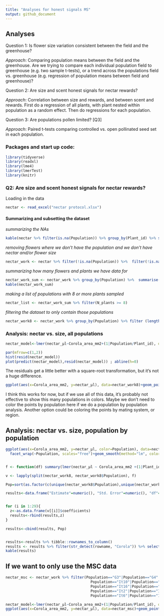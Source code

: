 ```yaml
---
title: "Analyses for honest signals MS"
output: github_document
---
```


## Analyses

Question 1: Is flower size variation consistent between the field and the greenhouse?

*Approach*: Comparing population means between the field and the greenhouse. Are we trying to compare each individual population field to greenhouse (e.g. two sample t-tests), or a trend across the populations field vs. greenhouse (e.g. regression of population means between field and greenhouse)?

Question 2: Are size and scent honest signals for nectar rewards?

*Approach*: Correlation between size and rewards, and between scent and rewards. First do a regression of all plants, with plant nested within population as a random effect. Then do regressions for each population.

Question 3: Are populations pollen limited? [Q3]

*Approach*: Paired t-tests comparing controlled vs. open pollinated seed set in each population.

  
### Packages and start up code:

```r
library(tidyverse)
library(readxl)
library(lme4)
library(lmerTest)
library(knitr)
```


### Q2: Are size and scent honest signals for nectar rewards?
Loading in the data
```r
nectar <- read_excel("nectar protocol.xlsx")
```

#### Summarizing and subsetting the dataset 

*summarizing the NAs*

```r
kable(nectar %>% filter(is.na(Population)) %>% group_by(Plant_id) %>% summarise(N=length(unique(flower_id))))
```

*removing flowers where we don't have the population and we don't have nectar and/or flower size*

```r
nectar_work <- nectar %>% filter(!is.na(Population)) %>%  filter(!is.na(nectar_μl)) %>% filter(!is.na(Corola_area_mm2))
```


*summarizing how many flowers and plants we have data for*

```r

nectar_work_sum <- nectar_work %>% group_by(Population) %>%  summarise(N_plants=length(unique(Plant_id)), N_flowers=length(flower_id))
kable(nectar_work_sum)
```


*making a list of populations with 8 or more plants sampled*

```r
nectar_list <- nectar_work_sum %>% filter(N_plants >= 8)
```


*filtering the dataset to only contain those populations*

```r
nectar_work8 <- nectar_work %>% group_by(Population) %>% filter (length(unique(Plant_id))>=8)
```



### Analysis: nectar vs. size, all populations

```r
nectar_model<-lmer(nectar_μl~Corola_area_mm2+(1|Population/Plant_id), data=nectar_work8)

par(mfrow=c(1,2))
hist(resid(nectar_model))
plot(predict(nectar_model),resid(nectar_model)) ; abline(h=0)
```
The residuals get a little better with a square-root transformation, but it's not a huge difference.

```r
ggplot(aes(x=Corola_area_mm2, y=nectar_μl), data=nectar_work8)+geom_point(aes(color=Population))+geom_smooth(method="lm",color="black")+theme_classic()+xlab(expression(paste("Corolla area (", mm^2 ,")"))) + ylab(expression(paste("Nectar volume (", mu,"l)")))
```
I think this works for now, but if we use all of this data, it's probably not effective to show this many populations in colors. Maybe we don't need to color the points by population here if we do a population by population analysis. Another option could be coloring the points by mating system, or region.

## Analysis: nectar vs. size, population by population

```r
ggplot(aes(x=Corola_area_mm2, y=nectar_μl, color=Population), data=nectar_work8)+geom_point()+
  facet_wrap(~Population, scales="free")+geom_smooth(method="lm", color="black")+theme_classic()+xlab(expression(paste("Corolla area (", mm^2 ,")"))) + ylab(expression(paste("Nectar volume (", mu,"l)")))


f <- function(df) summary(lmer(nectar_μl ~ Corola_area_mm2 +(1|Plant_id), data = df))

v <- lapply(split(nectar_work8, nectar_work8$Population), f)

Pop=sort(as.factor(c(unique(nectar_work8$Population),unique(nectar_work8$Population))))

results<-data.frame("Estimate"=numeric(), "Std. Error"=numeric(), "df"=numeric(), "t value"=numeric(), "Pr(>|t|)"=numeric())


for (i in 1:29){
  z<-as.data.frame(v[[i]]$coefficients)
  results<-rbind(results,z)
}

results<-cbind(results, Pop)


results<-results %>% tibble::rownames_to_column() 
results <- results %>% filter(str_detect(rowname, "Corola")) %>% select(-rowname) %>% relocate(Pop) %>% mutate(Sig=if_else(`Pr(>|t|)`< 0.05, "Yes", "No")) 
kable(results)


```




## If we want to only use the MSC data

```r
nectar_msc <- nectar_work %>% filter(Population=="G3"|Population=="G4"|Population=="G5"|
                                       Population=="It10"|Population=="It13"|Population=="It15"|
                                       Population=="It16"|Population=="It17"|Population=="It18"|
                                       Population=="It2"|Population=="It4"|Population=="It5"|
                                       Population=="It6"|Population=="It8"|Population=="It9")

nectar_model<-lmer(nectar_μl~Corola_area_mm2+(1|Population/Plant_id), data=nectar_msc)
ggplot(aes(x=Corola_area_mm2, y=nectar_μl), data=nectar_msc)+geom_point(aes(x=Corola_area_mm2, y=nectar_μl, color=Population))+geom_smooth(method="lm")+theme_classic()+xlab(expression(paste("Corolla area (", mm^2 ,")"))) + ylab(expression(paste("Nectar volume (", mu,"l)")))
```



